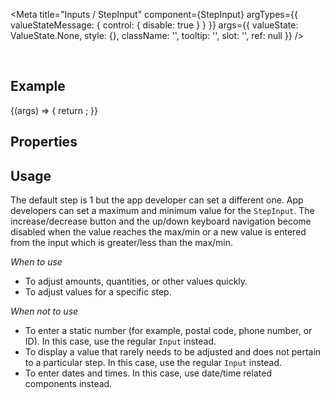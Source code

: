 
<Meta
  title="Inputs / StepInput"
  component={StepInput}
  argTypes={{
    valueStateMessage: { control: { disable: true } }
  }}
  args={{
    valueState: ValueState.None,
    style: {},
    className: '',
    tooltip: '',
    slot: '',
    ref: null
  }}
/>

<DocsHeader />

<br />

## Example

<Canvas>
  <Story name="Default">
    {(args) => {
      return <StepInput {...args} />;
    }}
  </Story>
</Canvas>

## Properties

<ArgsTable story="." />

## Usage

The default step is 1 but the app developer can set a different one. App developers can set a maximum and minimum value for the `StepInput`. The increase/decrease button and the up/down keyboard navigation become disabled when the value reaches the max/min or a new value is entered from the input which is greater/less than the max/min.

_When to use_

- To adjust amounts, quantities, or other values quickly.
- To adjust values for a specific step.

_When not to use_

- To enter a static number (for example, postal code, phone number, or ID). In this case, use the regular `Input` instead.
- To display a value that rarely needs to be adjusted and does not pertain to a particular step. In this case, use the regular `Input` instead.
- To enter dates and times. In this case, use date/time related components instead.

<Footer />
